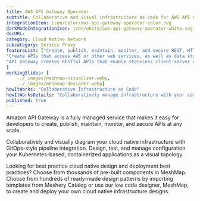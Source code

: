 ```yaml
---
title: AWS API Gateway Operator  
subtitle: Collaborative and visual infrastructure as code for AWS API Gateway Operator
integrationIcon: icon/color/aws-api-gateway-operator-color.svg
darkModeIntegrationIcon: icon/white/aws-api-gateway-operator-white.svg
docURL: 
category: Cloud Native Network
subcategory: Service Proxy
featureList: ["Create, publish, maintain, monitor, and secure REST, HTTP, and WebSocket APIs at any scale.",
"Create APIs that access AWS or other web services, as well as data stored in the AWS Cloud.",
"API Gateway creates RESTful APIs that enable stateless client-server communication."
]
workingSlides: [
    ../_images/meshmap-visualizer.webp,
    ../_images/meshmap-designer.webp]
howItWorks: "Collaborative Infrastructure as Code"
howItWorksDetails: "Collaboratively manage infrastructure with your coworkers synchronously sharing the same designs."
published: true
---
```

<p>
    Amazon API Gateway is a fully managed service that makes it easy for developers to create, publish, maintain, monitor, and secure APIs at any scale.
</p>
<p>
    Collaboratively and visually diagram your cloud native infrastructure with GitOps-style pipeline integration. Design, test, and manage configuration your Kubernetes-based, containerized applications as a visual topology.
</p>
<p>
    Looking for best practice cloud native design and deployment best practices? Choose from thousands of pre-built components in MeshMap. Choose from hundreds of ready-made design patterns by importing templates from Meshery Catalog or use our low code designer, MeshMap, to create and deploy your own cloud native infrastructure designs.
</p>